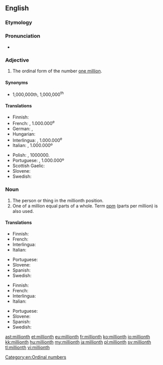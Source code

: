 ==English==

===Etymology===
{{suffix|million|th}}

===Pronunciation===
* {{IPA|/ˈmɪljənθ/}}

===Adjective===
{{en-adj|-}}

# The ordinal form of the number [[million|one million]].

====Synonyms====
* 1,000,000th, 1,000,000<sup>th</sup> {{qualifier|also written without commas, or, in technical usage with a thin space replacing each comma}}

====Translations====
{{trans-top|millionth}}
* Finnish: {{t-|fi|miljoonas}}
* French: {{t+|fr|millionième}}, 1.000.000<sup>e</sup>
* German: {{t+|de|millionstel}}, {{t-|de|milliontel}}
* Hungarian: {{t-|hu|milliomodik}}
* Interlingua: {{t-|ia|millionesime|xs=Interlingua}}, 1.000.000<sup>e</sup>
* Italian: {{t+|it|milionesimo}}, 1.000.000º
{{trans-mid}}
* Polish: {{t+|pl|milionowy}}, 1000000.
* Portuguese: {{t+|pt|milionésimo}}, 1.000.000º
* Scottish Gaelic: {{t-|gd|milleanamh|xs=Scottish Gaelic}}
* Slovene: {{t-|sl|milijonti}}
* Swedish: {{t+|sv|miljonte}}
{{trans-bottom}}

===Noun===
{{en-noun}}

# The person or thing in the millionth position.
# One of a million equal parts of a whole. Term [[ppm]] (parts per million) is also used.

====Translations====
{{trans-top|person or thing in the millionth position}}
* Finnish: {{t-|fi|miljoonas}}
* French: {{t+|fr|millionième|m|f}}
* Interlingua: {{t-|ia|millionesimo|m}}
* Italian: {{t+|it|milionesimo|m}}
{{trans-mid}}
* Portuguese: {{t+|pt|milionésimo|m}}
* Slovene: {{t-|sl|milijonti}}
* Spanish: {{t-|es|millonésimo|m}}
* Swedish: {{t+|sv|miljonte}}
{{trans-bottom}}

{{trans-top|one of a million equal parts of a whole}}
* Finnish: {{t-|fi|miljoonasosa}}
* French: {{t+|fr|millionième|m}}
* Interlingua: {{t-|ia|millionesimo|m}}
* Italian: {{t+|it|milionesimo|m}}
{{trans-mid}}
* Portuguese: {{t+|pt|milionésimo|m}}
* Slovene: {{t-|sl|milijonina|f}}
* Spanish: {{t-|es|millonésimo|m}}
* Swedish: {{t-|sv|miljontedel}}
{{trans-bottom}}

[[Category:en:Ordinal numbers]]

[[ast:millionth]]
[[et:millionth]]
[[eu:millionth]]
[[fr:millionth]]
[[ko:millionth]]
[[io:millionth]]
[[kk:millionth]]
[[hu:millionth]]
[[my:millionth]]
[[ja:millionth]]
[[pl:millionth]]
[[sv:millionth]]
[[tl:millionth]]
[[vi:millionth]]